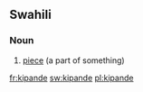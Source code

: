 ==Swahili==

===Noun===
{{infl|sw|noun}}

# [[piece]] (a part of something)

{{tbot entry|Swahili|piece|2007|November}}

[[fr:kipande]]
[[sw:kipande]]
[[pl:kipande]]